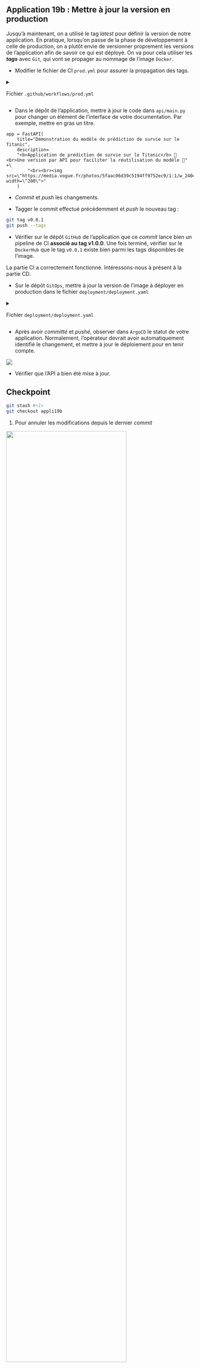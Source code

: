 ::: {.application}
## Application 19b : Mettre à jour la version en production

Jusqu'à maintenant, on a utilisé le tag *latest* pour définir la version de notre application. En pratique, lorsqu'on passe de la phase de développement à celle de production, on a plutôt envie de versionner proprement les versions de l'application afin de savoir ce qui est déployé. On va pour cela utiliser les ***tags*** avec `Git`, qui vont se propager au nommage de l'image `Docker`.

- Modifier le fichier de CI `prod.yml` pour assurer la propagation des tags.

<details>
<summary>

Fichier `.github/workflows/prod.yml`

</summary>

```.yaml
name: Construction image Docker

on:
  push:
    branches:
      - main
      - dev
    tags:
      - 'v*.*.*'

jobs:
  docker:
    runs-on: ubuntu-latest
    steps:
      -
        name: Set up QEMU
        uses: docker/setup-qemu-action@v3
      -
        name: Set up Docker Buildx
        uses: docker/setup-buildx-action@v3

      -
        name: Docker meta
        id: meta
        uses: docker/metadata-action@v5
        with:
          images: linogaliana/application #<1>

      -
        name: Login to Docker Hub
        uses: docker/login-action@v3
        with:
          username: ${{ secrets.DOCKERHUB_USERNAME }}
          password: ${{ secrets.DOCKERHUB_TOKEN }}
      -
        name: Build and push
        uses: docker/build-push-action@v5
        with:
          push: true
          tags: ${{ steps.meta.outputs.tags }}
          labels: ${{ steps.meta.outputs.labels }}
```
1. Modifier ici !

</details>

- Dans le dépôt de l'application, mettre à jour le code dans `api/main.py` pour changer un élément de l'interface de votre documentation.
Par exemple, mettre en gras un titre.

```.python
app = FastAPI(
    title="Démonstration du modèle de prédiction de survie sur le Titanic",
    description=
    "<b>Application de prédiction de survie sur le Titanic</b> 🚢 <br>Une version par API pour faciliter la réutilisation du modèle 🚀" +\
        "<br><br><img src=\"https://media.vogue.fr/photos/5faac06d39c5194ff9752ec9/1:1/w_2404,h_2404,c_limit/076_CHL_126884.jpg\" width=\"200\">"
    )
```

- *Commit* et *push* les changements.

- Tagger le commit effectué précédemment et *push* le nouveau tag :

```.bash
git tag v0.0.1
git push --tags
```

- Vérifier sur le dépôt `GitHub` de l'application que ce *commit* lance bien un pipeline de CI **associé au tag v1.0.0**. Une fois terminé, vérifier sur le `DockerHub` que le tag `v0.0.1` existe bien parmi les tags disponibles de l'image.

La partie CI a correctement fonctionné. Intéressons-nous à présent à la partie CD.

- Sur le dépôt `GitOps`, mettre à jour la version de l'image à déployer en production dans le fichier `deployment/deployment.yaml`

<details>
<summary>

Fichier `deployment/deployment.yaml`

</summary>
```python
#| eval: false
#| file: "deployment/deployment.yaml"
#| filename: "deployment/deployment.yaml"
#| source-line-numbers: "19"
apiVersion: apps/v1
kind: Deployment
metadata:
  name: titanic-deployment
  labels:
    app: titanic
spec:
  replicas: 1
  selector:
    matchLabels:
      app: titanic
  template:
    metadata:
      labels:
        app: titanic
    spec:
      containers:
      - name: titanic
        image: linogaliana/application:v0.0.1 #<1>
        ports:
        - containerPort: 5000
```
1. Remplacer ici par le dépôt applicatif adéquat


</details>

- Après avoir _committé_ et _pushé_, observer dans `ArgoCD` le statut de votre application. Normalement, l'opérateur devrait avoir automatiquement identifié le changement, et mettre à jour le déploiement pour en tenir compte.

![](/argocd-waiting.png)

- Vérifier que l'API a bien été mise à jour.

:::


::: {.callout-caution collapse="true"}
## Checkpoint

```.bash
git stash #<1>
git checkout appli19b
```
1. Pour annuler les modifications depuis le dernier _commit_


![](/checkpoint.jpg){width=80% fig-align="center"}

:::
